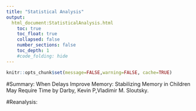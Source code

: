 ```yaml
---
title: "Statistical Analysis"
output:
  html_document:StatisticalAnalysis.html
    toc: true
    toc_float: true
    collapsed: false
    number_sections: false
    toc_depth: 1
    #code_folding: hide
---
```


```r
knitr::opts_chunk$set(message=FALSE,warning=FALSE, cache=TRUE)
```

#Summary:
When Delays Improve Memory: Stabilizing Memory in Children May Require Time
by Darby, Kevin P,Vladimir M. Sloutsky.

#Reanalysis:


